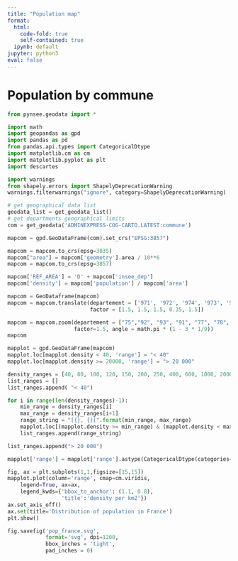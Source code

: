 ```yaml
---
title: "Population map"
format:
  html:
    code-fold: true
    self-contained: true
  ipynb: default
jupyter: python3
eval: false
---
```


# Population by commune

```python
from pynsee.geodata import *

import math
import geopandas as gpd
import pandas as pd
from pandas.api.types import CategoricalDtype
import matplotlib.cm as cm
import matplotlib.pyplot as plt
import descartes
```

```python
import warnings
from shapely.errors import ShapelyDeprecationWarning
warnings.filterwarnings("ignore", category=ShapelyDeprecationWarning)
```

```python
# get geographical data list
geodata_list = get_geodata_list()
# get departments geographical limits
com = get_geodata('ADMINEXPRESS-COG-CARTO.LATEST:commune')
```

```python
mapcom = gpd.GeoDataFrame(com).set_crs("EPSG:3857")

mapcom = mapcom.to_crs(epsg=3035)
mapcom["area"] = mapcom['geometry'].area / 10**6
mapcom = mapcom.to_crs(epsg=3857)

mapcom['REF_AREA'] = 'D' + mapcom['insee_dep']
mapcom['density'] = mapcom['population'] / mapcom['area'] 
```

```python
mapcom = GeoDataframe(mapcom)
mapcom = mapcom.translate(departement = ['971', '972', '974', '973', '976'], 
                          factor = [1.5, 1.5, 1.5, 0.35, 1.5])
```

```python
mapcom = mapcom.zoom(departement = ["75","92", "93", "91", "77", "78", "95", "94"],
                     factor=1.5, angle = math.pi * (1 - 3 * 1/9))
mapcom
```

```python
mapplot = gpd.GeoDataFrame(mapcom)
mapplot.loc[mapplot.density < 40, 'range'] = "< 40"
mapplot.loc[mapplot.density >= 20000, 'range'] = "> 20 000"

density_ranges = [40, 80, 100, 120, 150, 200, 250, 400, 600, 1000, 2000, 5000, 10000, 20000]
list_ranges = []
list_ranges.append( "< 40")

for i in range(len(density_ranges)-1):
    min_range = density_ranges[i]
    max_range = density_ranges[i+1]
    range_string = "[{}, {}[".format(min_range, max_range)
    mapplot.loc[(mapplot.density >= min_range) & (mapplot.density < max_range), 'range'] = range_string
    list_ranges.append(range_string)

list_ranges.append("> 20 000")

mapplot['range'] = mapplot['range'].astype(CategoricalDtype(categories=list_ranges, ordered=True))  
```

```python
fig, ax = plt.subplots(1,1,figsize=[15,15])
mapplot.plot(column='range', cmap=cm.viridis,
    legend=True, ax=ax,
    legend_kwds={'bbox_to_anchor': (1.1, 0.8),
                 'title':'density per km2'})
ax.set_axis_off()
ax.set(title='Distribution of population in France')
plt.show()

fig.savefig('pop_france.svg',
            format='svg', dpi=1200,
            bbox_inches = 'tight',
            pad_inches = 0)
```

